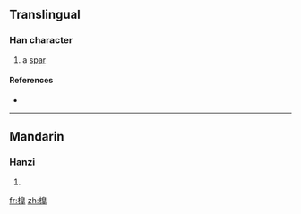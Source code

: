 ==Translingual==

===Han character===
{{Han char|rn=75|rad=木|as=12|sn=16|four=|canj=木竹山十 (DHUJ)}}

# a [[spar]]

====References====
* {{Han ref|kx=0555.311|dkj=15620|hdz=21293.080|uh=6A70|ud=27248}}

----

==Mandarin==

===Hanzi===
{{cmn-hanzi|pin=[[gāo]] ([[gao1]])|wg=kao<sup>1</sup>}}

# {{defn|Mandarin}}

[[fr:橰]]
[[zh:橰]]